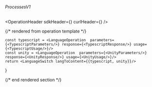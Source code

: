 
###### *ProcessesV1*

<OperationHeader
  sdkHeader={<SDKHeader />}
  curlHeader={<CurlHeader />}
/>

{/* rendered from operation template */}


    const typescript = <LanguageOperation  parameters={<TypescriptParameters/>} response={<TypescriptResponse/>} usage={<TypescriptUsage/>}/>
    const unity = <LanguageOperation  parameters={<UnityParameters/>} response={<UnityResponse/>} usage={<UnityUsage/>}/>
    return <LanguageSwitch langToContent={{typescript, unity}}/>
}

<Operation />

{/* end rendered section */}

